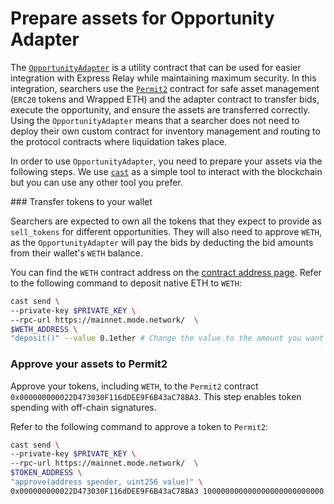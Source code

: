 
# Prepare assets for Opportunity Adapter

The [`OpportunityAdapter`](https://github.com/pyth-network/per/blob/main/contracts/src/opportunity-adapter/OpportunityAdapter.sol) is a utility contract that can be used for easier integration with Express Relay while maintaining maximum security.
In this integration, searchers use the [`Permit2`](https://github.com/Uniswap/permit2/) contract for safe asset management (`ERC20` tokens and Wrapped ETH) and the adapter contract to transfer bids, execute the opportunity, and ensure the assets are transferred correctly.
Using the `OpportunityAdapter` means that a searcher does not need to deploy their own custom contract for inventory management and routing to the protocol contracts where liquidation takes place.

In order to use `OpportunityAdapter`, you need to prepare your assets via the following steps. We use [`cast`](https://book.getfoundry.sh/cast/) as a simple tool to interact with the blockchain but you can use any other tool you prefer.

<Steps>
### Transfer tokens to your wallet

Searchers are expected to own all the tokens that they expect to provide as `sell_tokens` for different opportunities.
They will also need to approve `WETH`, as the `OpportunityAdapter` will pay the bids by deducting the bid amounts from their wallet's `WETH` balance. 

You can find the `WETH` contract address on the [contract address page](../contract-addresses).
Refer to the following command to deposit native ETH to `WETH`:

```bash copy
cast send \
--private-key $PRIVATE_KEY \
--rpc-url https://mainnet.mode.network/  \
$WETH_ADDRESS \
"deposit()" --value 0.1ether # Change the value to the amount you want to deposit
```

### Approve your assets to Permit2

Approve your tokens, including `WETH`, to the `Permit2` contract `0x000000000022D473030F116dDEE9F6B43aC78BA3`. 
This step enables token spending with off-chain signatures.

Refer to the following command to approve a token to `Permit2`:

```bash copy
cast send \
--private-key $PRIVATE_KEY \
--rpc-url https://mainnet.mode.network/  \
$TOKEN_ADDRESS \
"approve(address spender, uint256 value)" \
0x000000000022D473030F116dDEE9F6B43aC78BA3 100000000000000000000000000 # You can use a large amount to avoid approving multiple times
```

</Steps>
